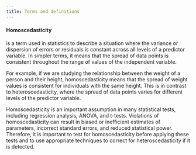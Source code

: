```yaml
---
title: Terms and definitions
---
```


#### **Homoscedasticity**

is a term used in statistics to describe a situation where the variance or dispersion of errors or residuals is constant across all levels of a predictor variable. In simpler terms, it means that the spread of data points is consistent throughout the range of values of the independent variable.

For example, if we are studying the relationship between the weight of a person and their height, homoscedasticity means that the spread of weight values is consistent for individuals with the same height. This is in contrast to heteroscedasticity, where the spread of data points varies for different levels of the predictor variable.

Homoscedasticity is an important assumption in many statistical tests, including regression analysis, ANOVA, and t-tests. Violations of homoscedasticity can result in biased or inefficient estimates of parameters, incorrect standard errors, and reduced statistical power. Therefore, it is important to test for homoscedasticity before applying these tests and to use appropriate techniques to correct for heteroscedasticity if it is detected.
